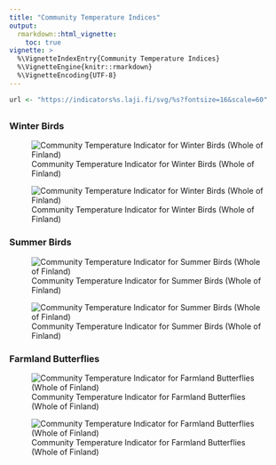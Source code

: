 ```yaml
---
title: "Community Temperature Indices"
output: 
  rmarkdown::html_vignette:
    toc: true
vignette: >
  %\VignetteIndexEntry{Community Temperature Indices}
  %\VignetteEngine{knitr::rmarkdown}
  %\VignetteEncoding{UTF-8}
---
```


```r
url <- "https://indicators%s.laji.fi/svg/%s?fontsize=16&scale=60"
```

## {.tabset .tabset-fade .tabset-pills}

### Winter Birds

::: {.pkgdown-release}
![Community Temperature Indicator for Winter Birds (Whole of Finland)
](`r sprintf(url, "", "wbcti")` "Winter Bird Community Temperature Index")
:::

::: {.pkgdown-devel}
![Community Temperature Indicator for Winter Birds (Whole of Finland)
](`r sprintf(url, "-dev", "wbcti")` "Winter Bird Community Temperature Index")
:::

### Summer Birds

::: {.pkgdown-release}
![Community Temperature Indicator for Summer Birds (Whole of Finland)
](`r sprintf(url, "", "sbcti")` "Summer Bird Community Temperature Index")
:::

::: {.pkgdown-devel}
![Community Temperature Indicator for Summer Birds (Whole of Finland)
](`r sprintf(url, "-dev", "sbcti")` "Summer Bird Community Temperature Index")
:::

### Farmland Butterflies

::: {.pkgdown-release}
![Community Temperature Indicator for Farmland Butterflies (Whole of Finland)
](`r sprintf(url, "", "bfcti")` "Butterfly Community Temperature Index")
:::

::: {.pkgdown-devel}
![Community Temperature Indicator for Farmland Butterflies (Whole of Finland)
](`r sprintf(url, "-dev", "bfcti")` "Butterfly Community Temperature Index")
:::
